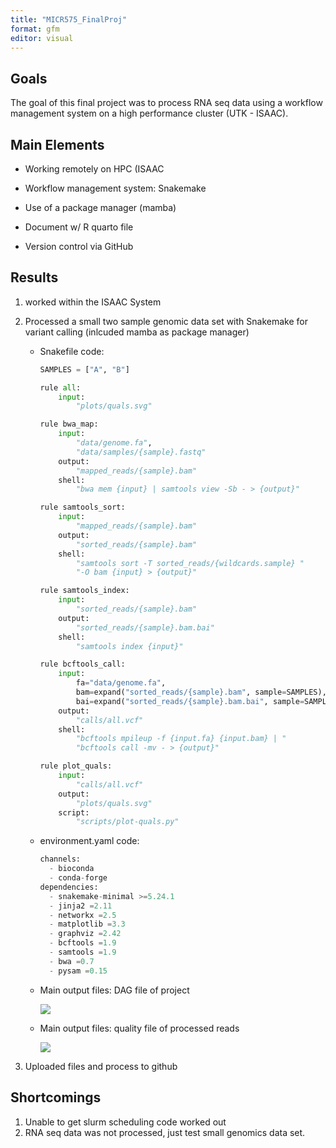 ```yaml
---
title: "MICR575_FinalProj"
format: gfm
editor: visual
---
```


## Goals 

The goal of this final project was to process RNA seq data using a workflow management system on a high performance cluster (UTK - ISAAC).

## Main Elements

-   Working remotely on HPC (ISAAC

-   Workflow management system: Snakemake

-   Use of a package manager (mamba)

-   Document w/ R quarto file

-   Version control via GitHub

## Results

1.  worked within the ISAAC System

2.  Processed a small two sample genomic data set with Snakemake for variant calling (inlcuded mamba as package manager)

    -   Snakefile code:

        ``` python
        SAMPLES = ["A", "B"]

        rule all:
            input:
                "plots/quals.svg"

        rule bwa_map:
            input:
                "data/genome.fa",
                "data/samples/{sample}.fastq"
            output:
                "mapped_reads/{sample}.bam"
            shell:
                "bwa mem {input} | samtools view -Sb - > {output}"

        rule samtools_sort:
            input:
                "mapped_reads/{sample}.bam"
            output:
                "sorted_reads/{sample}.bam"
            shell:
                "samtools sort -T sorted_reads/{wildcards.sample} "
                "-O bam {input} > {output}"

        rule samtools_index:
            input:
                "sorted_reads/{sample}.bam"
            output:
                "sorted_reads/{sample}.bam.bai"
            shell:
                "samtools index {input}"

        rule bcftools_call:
            input:
                fa="data/genome.fa",
                bam=expand("sorted_reads/{sample}.bam", sample=SAMPLES),
                bai=expand("sorted_reads/{sample}.bam.bai", sample=SAMPLES)
            output:
                "calls/all.vcf"
            shell:
                "bcftools mpileup -f {input.fa} {input.bam} | "
                "bcftools call -mv - > {output}"

        rule plot_quals:
            input:
                "calls/all.vcf"
            output:
                "plots/quals.svg"
            script:
                "scripts/plot-quals.py"
        ```

    -   environment.yaml code:

        ``` python
        channels:
          - bioconda
          - conda-forge
        dependencies:
          - snakemake-minimal >=5.24.1
          - jinja2 =2.11
          - networkx =2.5
          - matplotlib =3.3
          - graphviz =2.42
          - bcftools =1.9
          - samtools =1.9
          - bwa =0.7
          - pysam =0.15
        ```

    -   Main output files: DAG file of project

        ![](tutorial_material/dag.svg)

    <!-- -->

    -   Main output files: quality file of processed reads

        ![](tutorial_material/quals.svg)

3.  Uploaded files and process to github

## Shortcomings

1.  Unable to get slurm scheduling code worked out
2.  RNA seq data was not processed, just test small genomics data set.
